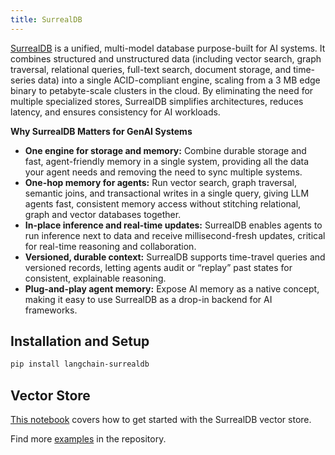 ```yaml
---
title: SurrealDB
---
```


[SurrealDB](https://surrealdb.com) is a unified, multi-model database purpose-built for AI systems. It combines structured and unstructured data (including vector search, graph traversal, relational queries, full-text search, document storage, and time-series data) into a single ACID-compliant engine, scaling from a 3 MB edge binary to petabyte-scale clusters in the cloud. By eliminating the need for multiple specialized stores, SurrealDB simplifies architectures, reduces latency, and ensures consistency for AI workloads.

**Why SurrealDB Matters for GenAI Systems**
- **One engine for storage and memory:** Combine durable storage and fast, agent-friendly memory in a single system, providing all the data your agent needs and removing the need to sync multiple systems.
- **One-hop memory for agents:** Run vector search, graph traversal, semantic joins, and transactional writes in a single query, giving LLM agents fast, consistent memory access without stitching relational, graph and vector databases together.
- **In-place inference and real-time updates:** SurrealDB enables agents to run inference next to data and receive millisecond-fresh updates, critical for real-time reasoning and collaboration.
- **Versioned, durable context:** SurrealDB supports time-travel queries and versioned records, letting agents audit or “replay” past states for consistent, explainable reasoning.
- **Plug-and-play agent memory:** Expose AI memory as a native concept, making it easy to use SurrealDB as a drop-in backend for AI frameworks.

## Installation and Setup

```bash
pip install langchain-surrealdb
```

## Vector Store

[This notebook](/oss/javascript/integrations/vectorstores/surrealdb) covers how to get started with the SurrealDB vector store.

Find more [examples](https://github.com/surrealdb/langchain-surrealdb/blob/main/README.md#simple-example) in the repository.
